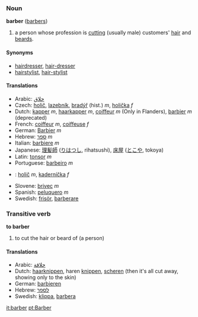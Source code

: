 ===Noun===
'''barber''' ([[barbers]])

# a person whose profession is [[cut]]ting (usually male) customers' [[hair]] and [[beard]]s.

====Synonyms====
*[[hairdresser]], [[hair-dresser]]
*[[hairstylist]], [[hair-stylist]]

==== Translations ====
*Arabic: [[حلاق]]
*Czech: [[holič]], [[lazebník]], [[bradýř]] (hist.) ''m'',  [[holička]] ''f''
*Dutch: [[kapper]] ''m'', [[haarkapper]] ''m'', [[coiffeur]] ''m'' (Only in Flanders), [[barbier]] ''m'' (deprecated)
*French: [[coiffeur]] ''m'', [[coiffeuse]] ''f''
*German: [[Barbier]] ''m''
*Hebrew: [[ספר]] ''m''
*Italian: [[barbiere]] ''m''
*Japanese: [[理髪師]] ([[りはつし]], rihatsushi), [[床屋]] ([[とこや]], tokoya)
*Latin: [[tonsor]] ''m''
*Portuguese: [[barbeiro]] ''m''
*{{sk}}: [[holič#Slovak|holič]] ''m'', [[kaderníčka]] ''f''
*Slovene: [[brivec]] ''m''
*Spanish: [[peluquero]] ''m''
*Swedish: [[frisör]], [[barberare]]

===Transitive verb===
'''to barber'''

# to cut the hair or beard of (a person)

====Translations====
*Arabic: [[حلاقة]]
*Dutch: [[haarknippen]], haren [[knippen]], [[scheren]] (then it's all cut away, showing only to the skin)
*German: [[barbieren]]
*Hebrew: [[לספר]]
*Swedish: [[klippa]], [[barbera]]

[[it:barber]]
[[pt:Barber]]